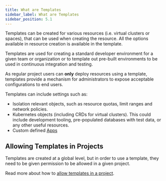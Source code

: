 ```yaml
---
title: What are Templates
sidebar_label: What are Templates
sidebar_position: 5.1
---
```



Templates can be created for various resources (i.e. virtual clusters or spaces), that can be used when creating the resource. All the options available in resource creation is available in the template. 

Templates are used for creating a standard developer environment for a
given team or organization or to template out pre-built environments to be used in continuous
integration and testing. 

As regular project users can **only** deploy resources using a template, templates provide a
mechanism for administrators to expose acceptable configurations to end users.


Templates can include settings such as:

- Isolation relevant objects, such as resource quotas, limit ranges and network policies.
- Kubernetes objects (including CRDs for virtual clusters). This could include development tooling, pre-populated databases with test data, or any other useful resources.
- Custom defined [Apps](/platform/apps/what-are-apps.mdx)

## Allowing Templates in Projects

Templates are created at a global level, but in order to use a template, they need to be given permission to be allowed in a given project. 

Read more about how to [allow templates in a project](../projects/using-projects/templates/).
